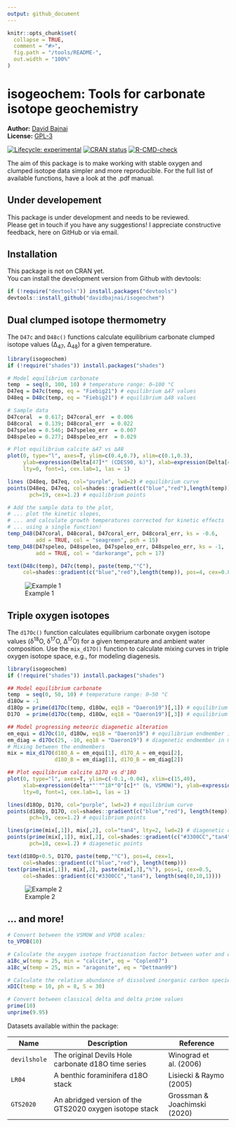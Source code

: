 ```yaml
---
output: github_document
---
```


<!-- README.md is generated from README.Rmd. Please edit that file -->

```r
knitr::opts_chunk$set(
  collapse = TRUE,
  comment = "#>",
  fig.path = "/tools/README-",
  out.width = "100%"
)
```

# isogeochem: Tools for carbonate isotope geochemistry

**Author:** [David Bajnai](https://www.davidbajnai.eu/)<br/>
**License:** [GPL-3](https://opensource.org/licenses/GPL-3.0)

<!-- badges: start -->
[![Lifecycle: experimental](https://img.shields.io/badge/lifecycle-experimental-orange.svg)](https://lifecycle.r-lib.org/articles/stages.html#experimental)
[![CRAN status](https://www.r-pkg.org/badges/version/isogeochem)](https://CRAN.R-project.org/package=isogeochem)
[![R-CMD-check](https://github.com/davidbajnai/isogeochem/workflows/R-CMD-check/badge.svg)](https://github.com/davidbajnai/isogeochem/actions)
<!-- badges: end -->

The aim of this package is to make working with stable oxygen and clumped isotope data simpler and more reproducible.
For the full list of available functions, have a look at the .pdf manual.

## Under developement

This package is under development and needs to be reviewed.<br/>
Please get in touch if you have any suggestions!
I appreciate constructive feedback, here on GitHub or via email.

## Installation

This package is not on CRAN yet.<br/>
You can install the development version from Github with devtools:

``` r
if (!require("devtools")) install.packages("devtools")
devtools::install_github("davidbajnai/isogeochem")
```

## Dual clumped isotope thermometry

The `D47c` and `D48c()` functions calculate equilibrium carbonate clumped isotope values (∆<sub>47</sub>, ∆<sub>48</sub>) for a given temperature.

``` r
library(isogeochem)
if (!require("shades")) install.packages("shades")

# Model equilibrium carbonate
temp  = seq(0, 100, 10) # temperature range: 0—100 °C
D47eq = D47c(temp, eq = "Fiebig21") # equilibrium ∆47 values
D48eq = D48c(temp, eq = "Fiebig21") # equilibrium ∆48 values

# Sample data
D47coral  = 0.617; D47coral_err  = 0.006
D48coral  = 0.139; D48coral_err  = 0.022
D47speleo = 0.546; D47speleo_err  = 0.007
D48speleo = 0.277; D48speleo_err  = 0.029

# Plot equilibrium calcite ∆47 vs ∆48
plot(0, type="l", axes=T, ylim=c(0.4,0.7), xlim=c(0.1,0.3),
     ylab=expression(Delta[47]*" (CDES90, ‰)"), xlab=expression(Delta[48]*" (CDES90, ‰)"),
     lty=0, font=1, cex.lab=1, las = 1)

lines (D48eq, D47eq, col="purple", lwd=2) # equilibrium curve
points(D48eq, D47eq, col=shades::gradient(c("blue","red"),length(temp)),
       pch=19, cex=1.2) # equilibrium points

# Add the sample data to the plot,
# ... plot the kinetic slopes,
# ... and calculate growth temperatures corrected for kinetic effects
# ... using a single function!
temp_D48(D47coral, D48coral, D47coral_err, D48coral_err, ks = -0.6,
         add = TRUE, col = "seagreen", pch = 15)
temp_D48(D47speleo, D48speleo, D47speleo_err, D48speleo_err, ks = -1,
         add = TRUE, col = "darkorange", pch = 17)

text(D48c(temp), D47c(temp), paste(temp,"°C"),
     col=shades::gradient(c("blue","red"),length(temp)), pos=4, cex=0.8)
```
![Example 1](tools/README-example1.png)

## Triple oxygen isotopes

The `d17Oc()` function calculates equilibrium carbonate oxygen isotope values (δ<sup>18</sup>O, δ<sup>17</sup>O, ∆<sup>17</sup>O) for a given temperature and ambient water composition. Use the `mix_d17O()` function to calculate mixing curves in triple oxygen isotope space, e.g., for modeling diagenesis.

``` r
library(isogeochem)
if (!require("shades")) install.packages("shades")

## Model equilibrium carbonate
temp  = seq(0, 50, 10) # temperature range: 0—50 °C
d18Ow = -1
d18Op = prime(d17Oc(temp, d18Ow, eq18 = "Daeron19")[,1]) # equilibrium d'18O values
D17O  = prime(d17Oc(temp, d18Ow, eq18 = "Daeron19")[,3]) # equilibrium ∆17O values

## Model progressing meteoric diagenetic alteration 
em_equi = d17Oc(10, d18Ow, eq18 = "Daeron19") # equilibrium endmember in mixing model
em_diag = d17Oc(25, -10, eq18 = "Daeron19") # diagenetic endmember in mixing model
# Mixing between the endmembers
mix = mix_d17O(d18O_A = em_equi[1], d17O_A = em_equi[2],
               d18O_B = em_diag[1], d17O_B = em_diag[2])

## Plot equilibrium calcite ∆17O vs d'18O
plot(0, type="l", axes=T, ylim=c(-0.1,-0.04), xlim=c(15,40),
     xlab=expression(delta*"'"^18*"O"[c]*" (‰, VSMOW)"), ylab=expression(Delta^17*"O (‰, VSMOW)"),
     lty=0, font=1, cex.lab=1, las = 1)

lines(d18Op, D17O, col="purple", lwd=2) # equilibrium curve
points(d18Op, D17O, col=shades::gradient(c("blue","red"), length(temp)),
       pch=19, cex=1.2) # equilibrium points

lines(prime(mix[,1]), mix[,2], col="tan4", lty=2, lwd=2) # diagenetic curve
points(prime(mix[,1]), mix[,2], col=shades::gradient(c("#3300CC","tan4"),length(seq(0,10,1))),
       pch=18, cex=1.2) # diagenetic points

text(d18Op+0.5, D17O, paste(temp,"°C"), pos=4, cex=1,
     col=shades::gradient(c("blue","red"), length(temp)))
text(prime(mix[,1]), mix[,2], paste(mix[,3],"%"), pos=1, cex=0.5,
     col=shades::gradient(c("#3300CC","tan4"), length(seq(0,10,1))))
```
![Example 2](tools/README-example2.png)

## ... and more!

``` r
# Convert between the VSMOW and VPDB scales:
to_VPDB(10)

# Calculate the oxygen isotope fractionation factor between water and carbonate:
a18c_w(temp = 25, min = "calcite", eq = "Coplen07")
a18c_w(temp = 25, min = "aragonite", eq = "Dettman99")

# Calculate the relative abundance of dissolved inorganic carbon species:
xDIC(temp = 10, ph = 8, S = 30)

# Convert between classical delta and delta prime values
prime(10)
unprime(9.95)
```

Datasets available within the package:

| Name        | Description                                             | Reference                    |
|-------------|---------------------------------------------------------|------------------------------|
| `devilshole`| The original Devils Hole carbonate d18O time series     | Winograd et al. (2006)       |
| `LR04`      | A benthic foraminifera d18O stack                       | Lisiecki & Raymo (2005)      |
| `GTS2020`   | An abridged version of the GTS2020 oxygen isotope stack | Grossman & Joachimski (2020) |

